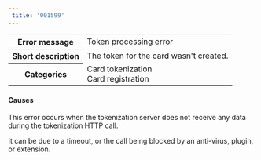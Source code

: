 ```yaml
---  
 title: '001599'  
---  
```

  
<table>
    <tbody>
        <tr>
            <th><strong>Error message</strong></th>
            <td>Token processing error</td>
        </tr>
        <tr>
            <th><strong>Short description</strong></th>
            <td>The token for the card wasn't created.</td>
        </tr>
        <tr>
            <th><strong>Categories</strong></th>
            <td>  
<div class="label">Card tokenization</div>  
<div class="label">Card registration</div>
</td>
        </tr>
    </tbody>
</table>  

#### Causes  

This error occurs when the tokenization server does not receive any data during the tokenization HTTP call.  

It can be due to a timeout, or the call being blocked by an anti-virus, plugin, or extension.